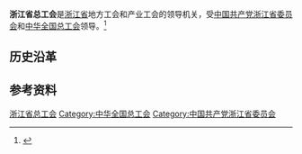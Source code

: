 {{Infobox PRCG
|机构名称 = 浙江省总工会
|color    = #014099
|标志1    =
|届数     =
|任期始   = 
|任期终   =
|职位1    = 主席
|人员1    = 
|职位2    = 副主席
|人员2    =
|人数2    = 
|职位3    =
|人员3    =
|组织法规 =
|上级机构 = [[中华全国总工会|中华全国总工会]]
|机构类型 = [[人民团体|人民团体]]
|行政级别 = 正地厅级
|中共上级 = [[中国共产党浙江省委员会|中国共产党浙江省委员会]]
|中共本级 = 中国共产党浙江省总工会党组
|场所1    = 
|地址1    = 
|邮编1    = 
|电话1    =
|时期1    =
|机构1    =
|官网1    = 
}}
'''浙江省总工会'''是[[浙江省|浙江省]]地方工会和产业工会的领导机关，受[[中国共产党浙江省委员会|中国共产党浙江省委员会]]和[[中华全国总工会|中华全国总工会]]领导。<ref>{{Cite journal|url=https://kns.cnki.net/KCMS/detail/detail.aspx?dbcode=CJFQ&dbname=CJFDLAST2019&filename=ZJRD201908024&uid=WEEvREcwSlJHSldSdmVqM1BLUWdMQ2w3cnBKUWw5ZGNGcjZnME1tMTlLYz0=$9A4hF_YAuvQ5obgVAqNKPCYcEjKensW4IQMovwHtwkF4VYPoHbKxJw!!&v=Mjc5NjF5Zlphckc0SDlqTXA0OUhZSVI4ZVgxTHV4WVM3RGgxVDNxVHJXTTFGckNVUjdxZmIrUnVGQ3JnVXJ6SVA=|title=浙江省总工会  勇当谱写新时代工运事业新篇章的排头兵|author=|year=2019|issue=08|issn=1672-6707|journal=浙江人大|doi=}}</ref>

== 历史沿革 ==

== 参考资料 ==
{{reflist}}

{{中华人民共和国各省级行政区|总工会}}

[[Category:浙江省总工会|]]
[[Category:中华全国总工会|Category:中华全国总工会]]
[[Category:中国共产党浙江省委员会|Category:中国共产党浙江省委员会]]
